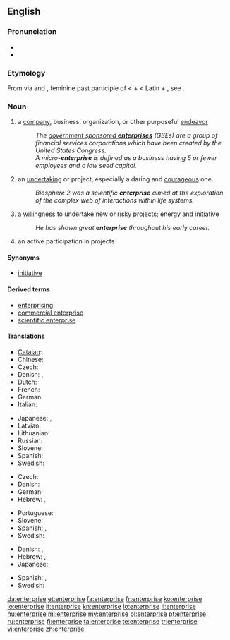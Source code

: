 ==English==
{{wikipedia}}

===Pronunciation===
* {{IPA|/ˈɛntɹ̩pɹɑjz/|[ˈɛɾ&#x303;ɹ̩pɹɑjz]}}
* {{audio|en-us-enterprise.ogg|Audio (US)}}

===Etymology===
From {{etyl|fro}} via {{etyl|enm}} and {{etyl|frm}}, feminine past participle of {{term|entreprendre||to undertake|lang=fro}} < {{term|entre||in between}} + {{term|prendre|lang=fro||to take}} < Latin {{term|inter|lang=la}} +  {{term|prehendo|prehendō|lang=la}}, see {{term|prehensile}}.

===Noun===
{{en-noun}}

# a [[company]], business, organization, or other purposeful [[endeavor]]
#: ''The [[wikipedia:government sponsored enterprises|government sponsored '''enterprises''']] (GSEs) are a group of financial services corporations which have been created by the United States Congress.''
#: ''A micro-'''enterprise''' is defined as a business having 5 or fewer employees and a low seed capital.''
# an [[undertaking]] or project, especially a daring and [[courageous]] one.
#: ''Biosphere 2 was a scientific '''enterprise''' aimed at the exploration of the complex web of interactions within life systems.''
# a [[willingness]] to undertake new or risky projects; energy and initiative
#: ''He has shown great '''enterprise''' throughout his early career.''
# an active participation in projects

====Synonyms====
* [[initiative]]

====Derived terms====
* [[enterprising]]
* [[commercial enterprise]]
* [[scientific enterprise]]

====Translations====
{{trans-top|Company, business, organization, or endeavor}}
* [[Catalan]]: {{t-|ca|empresa|f}}
* Chinese: {{zh-tsp|企業|企业|qǐyè}}
* Czech: {{t+|cs|podnik|m}}
* Danish: {{t|da|virksomhed}}, {{t|da|foretagende}}
* Dutch: {{t+|nl|onderneming|f}}
* French: {{t+|fr|entreprise|f}}
* German: {{t+|de|Unternehmen|n}}
* Italian: {{t+|it|impresa|f}}
{{trans-mid}}
* Japanese: {{t+|ja|企業|tr=kigyō}}, {{t|ja|事業|tr=jigyō}}
* Latvian: {{t|lv|uzņēmums|m|xs=Latvian}}
* Lithuanian: {{t|lt|įmonė|f|xs=Lithuanian}}
* Russian: {{t+|ru|предприятие|n|tr=predprijátije}}
* Slovene: {{t|sl|podjetje|n}}
* Spanish: {{t+|es|empresa|f}}
* Swedish: {{t|sv|foretag|n}}
{{trans-bottom}}

{{trans-top|Undertaking, especially a daring and courageous one}}
* Czech: {{t+|cs|podnik|m}}
* Danish: {{t|da|bedrift}}
* German: {{t|de|Unterfangen|n}}
* Hebrew: {{t+|he|מבצע|tr=mivtsa}}, {{t|he|יזמה|tr=yozma}}
{{trans-mid}}
* Portuguese: {{t+|pt|empreendimento}}
* Slovene: {{t-|sl|podvig|m}}
* Spanish: {{t|es|empresa}}, {{t|es|emprendimiento}}
* Swedish: {{t|sv|vågstycke|n}}
{{trans-bottom}}

{{trans-top|Willingness to undertake projects, energy and initiative}}
* Danish: {{t|da|foretagsomhed}}, {{t|da|initiativ}}
* Hebrew: {{t|he|יזמות|tr=yazamut}}, {{t|he|יזמה|tr=yozma}}
* Japanese: {{t|ja|冒険心|tr=bōkenshin}}
{{trans-mid}}
* Spanish: {{t|es|empuje}}, {{t|es|iniciativa}}
* Swedish: {{t|sv|vågstycke|c}}
{{trans-bottom}}

[[da:enterprise]]
[[et:enterprise]]
[[fa:enterprise]]
[[fr:enterprise]]
[[ko:enterprise]]
[[io:enterprise]]
[[it:enterprise]]
[[kn:enterprise]]
[[lo:enterprise]]
[[li:enterprise]]
[[hu:enterprise]]
[[ml:enterprise]]
[[my:enterprise]]
[[pl:enterprise]]
[[pt:enterprise]]
[[ru:enterprise]]
[[fi:enterprise]]
[[ta:enterprise]]
[[te:enterprise]]
[[tr:enterprise]]
[[vi:enterprise]]
[[zh:enterprise]]